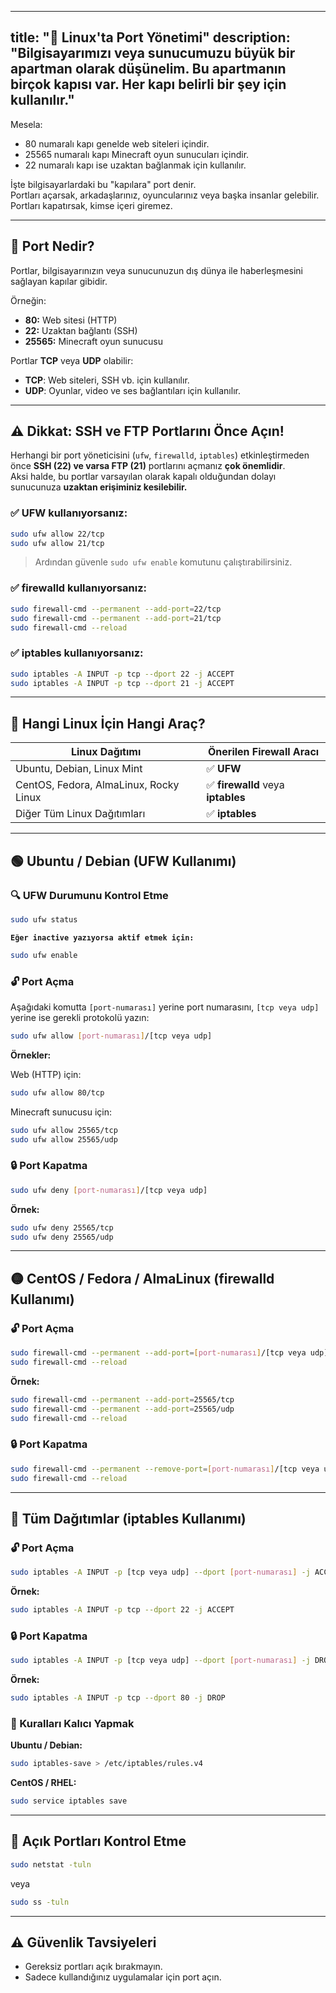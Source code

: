 
---
title: "🐧 Linux'ta Port Yönetimi"
description: "Bilgisayarımızı veya sunucumuzu büyük bir apartman olarak düşünelim. Bu apartmanın birçok kapısı var. Her kapı belirli bir şey için kullanılır."
---

Mesela:

- 80 numaralı kapı genelde web siteleri içindir.
- 25565 numaralı kapı Minecraft oyun sunucuları içindir.
- 22 numaralı kapı ise uzaktan bağlanmak için kullanılır.

İşte bilgisayarlardaki bu "kapılara" port denir.  
Portları açarsak, arkadaşlarınız, oyuncularınız veya başka insanlar gelebilir.  
Portları kapatırsak, kimse içeri giremez.

---

## 📌 Port Nedir?

Portlar, bilgisayarınızın veya sunucunuzun dış dünya ile haberleşmesini sağlayan kapılar gibidir.

Örneğin:

- **80:** Web sitesi (HTTP)
- **22:** Uzaktan bağlantı (SSH)
- **25565:** Minecraft oyun sunucusu

Portlar **TCP** veya **UDP** olabilir:

- **TCP**: Web siteleri, SSH vb. için kullanılır.
- **UDP**: Oyunlar, video ve ses bağlantıları için kullanılır.

---

## ⚠️ Dikkat: SSH ve FTP Portlarını Önce Açın!

Herhangi bir port yöneticisini (`ufw`, `firewalld`, `iptables`) etkinleştirmeden önce **SSH (22) ve varsa FTP (21)** portlarını açmanız **çok önemlidir**.  
Aksi halde, bu portlar varsayılan olarak kapalı olduğundan dolayı sunucunuza **uzaktan erişiminiz kesilebilir.**

### ✅ UFW kullanıyorsanız:
```bash
sudo ufw allow 22/tcp
sudo ufw allow 21/tcp
```
> Ardından güvenle `sudo ufw enable` komutunu çalıştırabilirsiniz.

### ✅ firewalld kullanıyorsanız:
```bash
sudo firewall-cmd --permanent --add-port=22/tcp
sudo firewall-cmd --permanent --add-port=21/tcp
sudo firewall-cmd --reload
```

### ✅ iptables kullanıyorsanız:
```bash
sudo iptables -A INPUT -p tcp --dport 22 -j ACCEPT
sudo iptables -A INPUT -p tcp --dport 21 -j ACCEPT
```

---

## 🔧 Hangi Linux İçin Hangi Araç?

| Linux Dağıtımı                         | Önerilen Firewall Aracı           |
| -------------------------------------- | --------------------------------- |
| Ubuntu, Debian, Linux Mint             | ✅ **UFW**                         |
| CentOS, Fedora, AlmaLinux, Rocky Linux | ✅ **firewalld** veya **iptables** |
| Diğer Tüm Linux Dağıtımları            | ✅ **iptables**                    |

---

## 🟢 Ubuntu / Debian (UFW Kullanımı)

### 🔍 UFW Durumunu Kontrol Etme

```bash
sudo ufw status
```

**`Eğer inactive yazıyorsa aktif etmek için:`**

```bash
sudo ufw enable
```

### 🔓 Port Açma

Aşağıdaki komutta `[port-numarası]` yerine port numarasını, `[tcp veya udp]` yerine ise gerekli protokolü yazın:

```bash
sudo ufw allow [port-numarası]/[tcp veya udp]
```

**Örnekler:**

Web (HTTP) için:

```bash
sudo ufw allow 80/tcp
```

Minecraft sunucusu için:

```bash
sudo ufw allow 25565/tcp
sudo ufw allow 25565/udp
```

### 🔒 Port Kapatma

```bash
sudo ufw deny [port-numarası]/[tcp veya udp]
```

**Örnek:**

```bash
sudo ufw deny 25565/tcp
sudo ufw deny 25565/udp
```

---

## 🟡 CentOS / Fedora / AlmaLinux (firewalld Kullanımı)

### 🔓 Port Açma

```bash
sudo firewall-cmd --permanent --add-port=[port-numarası]/[tcp veya udp]
sudo firewall-cmd --reload
```

**Örnek:**

```bash
sudo firewall-cmd --permanent --add-port=25565/tcp
sudo firewall-cmd --permanent --add-port=25565/udp
sudo firewall-cmd --reload
```

### 🔒 Port Kapatma

```bash
sudo firewall-cmd --permanent --remove-port=[port-numarası]/[tcp veya udp]
sudo firewall-cmd --reload
```

---

## 🔴 Tüm Dağıtımlar (iptables Kullanımı)

### 🔓 Port Açma

```bash
sudo iptables -A INPUT -p [tcp veya udp] --dport [port-numarası] -j ACCEPT
```

**Örnek:**

```bash
sudo iptables -A INPUT -p tcp --dport 22 -j ACCEPT
```

### 🔒 Port Kapatma

```bash
sudo iptables -A INPUT -p [tcp veya udp] --dport [port-numarası] -j DROP
```

**Örnek:**

```bash
sudo iptables -A INPUT -p tcp --dport 80 -j DROP
```

### 💾 Kuralları Kalıcı Yapmak

**Ubuntu / Debian:**

```bash
sudo iptables-save > /etc/iptables/rules.v4
```

**CentOS / RHEL:**

```bash
sudo service iptables save
```

---

## 🔎 Açık Portları Kontrol Etme

```bash
sudo netstat -tuln
```

veya

```bash
sudo ss -tuln
```

---

## ⚠️ Güvenlik Tavsiyeleri

- Gereksiz portları açık bırakmayın.
- Sadece kullandığınız uygulamalar için port açın.
